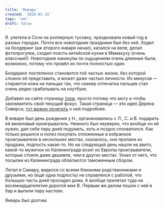 ```yaml
---
title: 'Январь'
created: '2025-01-31'
tags: 'лог'
draft: false
---
```


Я. улетела в Сочи на роллерную тусовку, праздновали новый год в разных городах. Почти все новогодние праздники был без неё. Ходил на болдеринг (аж второго января начал), катался на веле, делал фотопрогулки, сходил поесть китайской кухни в Мамахуху (очень классные!). Новогодние каникулы по ощущениям очень длинные были, возможно, потому что провёл их почти полностью один.

Болдеринг постепенно становится той частью жизни, без которой сложно её представить, и может даже частью личности. Из минусов — стирается кожа на пальцах так, что сканер отпечатка пальцев стал очень редко срабатывать на ноутбуке.

Добавил на сайте страницу [/now](/now), просто потому что могу и чтобы закоммитить свой текущий фокус. Такая страница — это идея Дерека Сиверса, [тут можно почитать](https://nownownow.com/about) о ней подробнее.

В январе был день рождения у Н., организовались с Л., С. и В. подарить ей виниловый проигрыватель. Немного был неуверен, что вообще он ей нужен, дал себе пару дней подумать, хоть и поздно спохватился. Как только решился и полез покупать отложенные в избранное проигрыватели в нескольких местах, оказалось, они пропали из продажи, подлость какая-то. Но на следующий день нашли на авито, какой-то мужичок из Калининграда возит из Европы проигрыватели, которые стоили даже дешевле, чем в других местах. Узнал от него, что посылки из Калининграда облагаются таможенным сбором.

Летал в Самару, виделся со всеми близкими родственниками и друзьями, но (ещё одна подлость) не справлялся с работой, что большую часть дней просидел дома. А вообще прилетал туда на восемнадцатилетие дорогой мне В. Первым же делом пошли с ней в бар и выпили пару настоек.

Январь был долгим.
